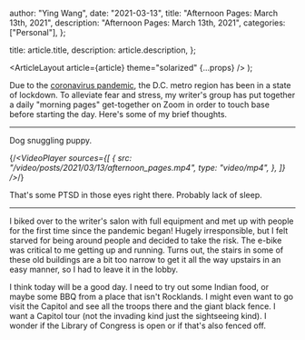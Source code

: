 
  author: "Ying Wang",
  date: "2021-03-13",
  title: "Afternoon Pages: March 13th, 2021",
  description: "Afternoon Pages: March 13th, 2021",
  categories: ["Personal"],
};

  title: article.title,
  description: article.description,
};

  <ArticleLayout article={article} theme="solarized" {...props} />
);

Due to the [coronavirus
pandemic](https://en.wikipedia.org/wiki/2019-20_coronavirus_pandemic), the D.C.
metro region has been in a state of lockdown. To alleviate fear and stress, my
writer's group has put together a daily "morning pages" get-together on Zoom in
order to touch base before starting the day. Here's some of my brief thoughts.

---

Dog snuggling puppy.

{/*<VideoPlayer
  sources={[
    {
      src: "/video/posts/2021/03/13/afternoon_pages.mp4",
      type: "video/mp4",
    },
  ]}
/>*/}

That's some PTSD in those eyes right there. Probably lack of sleep.

---

I biked over to the writer's salon with full equipment and met up with people
for the first time since the pandemic began! Hugely irresponsible, but I felt
starved for being around people and decided to take the risk. The e-bike was
critical to me getting up and running. Turns out, the stairs in some of these
old buildings are a bit too narrow to get it all the way upstairs in an easy
manner, so I had to leave it in the lobby.

I think today will be a good day. I need to try out some Indian food, or maybe
some BBQ from a place that isn't Rocklands. I might even want to go visit the
Capitol and see all the troops there and the giant black fence. I want a Capitol
tour (not the invading kind just the sightseeing kind). I wonder if the Library
of Congress is open or if that's also fenced off.
